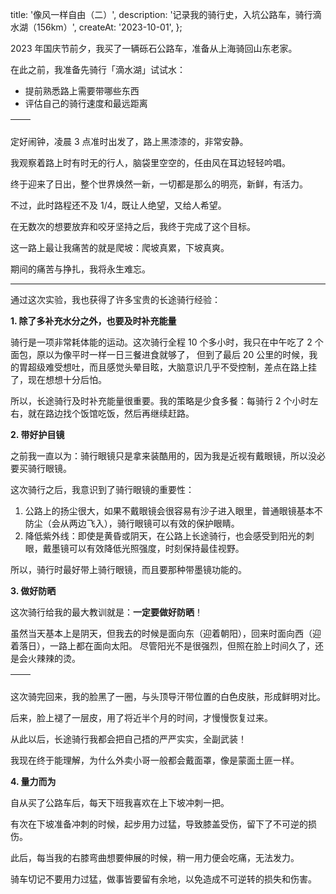   title: '像风一样自由（二）',
  description: '记录我的骑行史，入坑公路车，骑行滴水湖（156km）',
  createAt: '2023-10-01',
};

2023 年国庆节前夕，我买了一辆砾石公路车，准备从上海骑回山东老家。


<BaseImage src={xds.src} alt="我的第一辆公路车：喜得盛 GT300" />

在此之前，我准备先骑行「滴水湖」试试水：

- 提前熟悉路上需要带哪些东西
- 评估自己的骑行速度和最远距离



| <TableImage src={lake.src} alt="滴水湖"/> | <TableImage src={night.src} alt="凌晨 3 点出发" /> |
| :---------------------------------------: | :------------------------------------------------: |

定好闹钟，凌晨 3 点准时出发了，路上黑漆漆的，非常安静。

我观察着路上时有时无的行人，脑袋里空空的，任由风在耳边轻轻吟唱。


<BaseImage src={morning.src} alt="迎接日出" />

终于迎来了日出，整个世界焕然一新，一切都是那么的明亮，新鲜，有活力。

不过，此时路程还不及 1/4，既让人绝望，又给人希望。


<WrappedImage src={lakeMiles.src} alt="总距离 156 km" maxWidth="320px" />

在无数次的想要放弃和咬牙坚持之后，我终于完成了这个目标。

这一路上最让我痛苦的就是爬坡：爬坡真累，下坡真爽。

期间的痛苦与挣扎，我将永生难忘。

---

通过这次实验，我也获得了许多宝贵的长途骑行经验：

**1. 除了多补充水分之外，也要及时补充能量**

骑行是一项非常耗体能的运动。这次骑行全程 10 个多小时，我只在中午吃了 2 个面包，原以为像平时一样一日三餐进食就够了，
但到了最后 20 公里的时候，我的胃超级难受想吐，而且感觉头晕目眩，大脑意识几乎不受控制，差点在路上挂了，现在想想十分后怕。

所以，长途骑行及时补充能量很重要。我的策略是少食多餐：每骑行 2 个小时左右，就在路边找个饭馆吃饭，然后再继续赶路。

**2. 带好护目镜**

之前我一直以为：骑行眼镜只是拿来装酷用的，因为我是近视有戴眼镜，所以没必要买骑行眼镜。

这次骑行之后，我意识到了骑行眼镜的重要性：

1. 公路上的扬尘很大，如果不戴眼镜会很容易有沙子进入眼里，普通眼镜基本不防尘（会从两边飞入），骑行眼镜可以有效的保护眼睛。
2. 降低紫外线：即使是黄昏或阴天，在公路上长途骑行，也会感受到阳光的刺眼，戴墨镜可以有效降低光照强度，时刻保持最佳视野。

所以，骑行时最好带上骑行眼镜，而且要那种带墨镜功能的。

**3. 做好防晒**

这次骑行给我的最大教训就是：**一定要做好防晒**！

虽然当天基本上是阴天，但我去的时候是面向东（迎着朝阳），回来时面向西（迎着落日），一路上都在面向太阳。
尽管阳光不是很强烈，但照在脸上时间久了，还是会火辣辣的烫。



| <TableImage src={before.src} alt="注意头顶导汗带"/> | <TableImage src={after.src} alt="脸晒黑了一层皮" /> |
| :-------------------------------------------------: | :-------------------------------------------------: |

这次骑完回来，我的脸黑了一圈，与头顶导汗带位置的白色皮肤，形成鲜明对比。

后来，脸上褪了一层皮，用了将近半个月的时间，才慢慢恢复过来。


<BaseImage src={mask.src} alt="全副武装" />

从此以后，长途骑行我都会把自己捂的严严实实，全副武装！

我现在终于能理解，为什么外卖小哥一般都会戴面罩，像是蒙面土匪一样。

**4. 量力而为**

自从买了公路车后，每天下班我喜欢在上下坡冲刺一把。

有次在下坡准备冲刺的时候，起步用力过猛，导致膝盖受伤，留下了不可逆的损伤。

此后，每当我的右膝弯曲想要伸展的时候，稍一用力便会吃痛，无法发力。

骑车切记不要用力过猛，做事皆要留有余地，以免造成不可逆转的损失和伤害。
